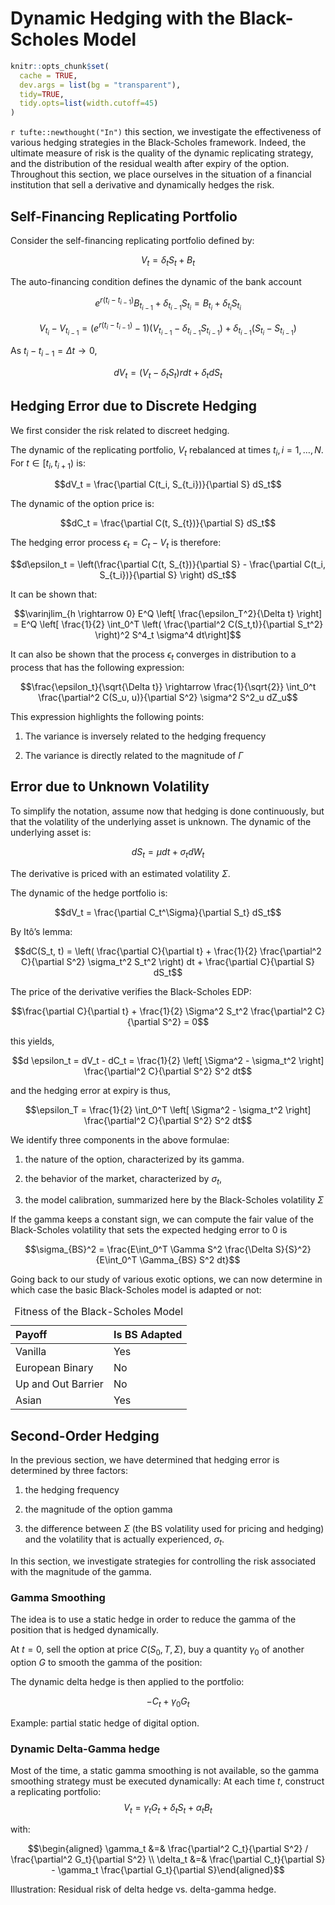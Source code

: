 # Dynamic Hedging with the Black-Scholes Model

```r
knitr::opts_chunk$set(
  cache = TRUE,
  dev.args = list(bg = "transparent"),
  tidy=TRUE,
  tidy.opts=list(width.cutoff=45)
)
```

`r tufte::newthought("In")` this section, we investigate the effectiveness of various hedging
strategies in the Black-Scholes framework. Indeed, the ultimate measure
of risk is the quality of the dynamic replicating strategy, and the
distribution of the residual wealth after expiry of the option.
Throughout this section, we place ourselves in the situation of a
financial institution that sell a derivative and dynamically hedges the
risk.

## Self-Financing Replicating Portfolio

Consider the self-financing replicating portfolio defined by:

$$V_t = \delta_t S_t + B_t$$

The auto-financing condition defines the dynamic of the bank account

$$e^{r(t_i - t_{i-1})} B_{t_{i-1}} + \delta_{t_{i-1}} S_{t_i} =
B_{t_i} + \delta_{t_i} S_{t_i}$$

$$V_{t_i} - V_{t_{i-1}} =
 (e^{r(t_i - t_{i-1})} -1) (V_{t_{i-1}} - \delta_{t_{i-1}} S_{t_{i-1}}) +
\delta_{t_{i-1}} (S_{t_i} - S_{t_{i-1}})$$

As $t_i-t_{i-1} = \Delta t \rightarrow 0$,

$$dV_t = (V_t - \delta_t S_t) r dt + \delta_t dS_t$$

## Hedging Error due to Discrete Hedging

We first consider the risk related to discreet hedging.

The dynamic of the replicating portfolio, $V_t$ rebalanced at times
$t_i, i= 1, \ldots, N$. For $t \in [t_i, t_{i+1})$ is:

$$dV_t = \frac{\partial C(t_i, S_{t_i})}{\partial S} dS_t$$

The dynamic of the option price is:

$$dC_t = \frac{\partial C(t, S_{t})}{\partial S} dS_t$$

The hedging error process $\epsilon_t = C_t - V_t$ is therefore:

$$d\epsilon_t = \left(\frac{\partial C(t, S_{t})}{\partial S} - \frac{\partial C(t_i, S_{t_i})}{\partial S} \right) dS_t$$

It can be shown that:

$$\varinjlim_{h \rightarrow 0} E^Q \left[ \frac{\epsilon_T^2}{\Delta t} \right] = E^Q \left[ \frac{1}{2} \int_0^T \left( \frac{\partial^2 C(S_t,t)}{\partial S_t^2} \right)^2 S^4_t \sigma^4 dt\right]$$

It can also be shown that the process $\epsilon_t$ converges in
distribution to a process that has the following expression:

$$\frac{\epsilon_t}{\sqrt{\Delta t}} \rightarrow \frac{1}{\sqrt{2}} \int_0^t \frac{\partial^2 C(S_u, u)}{\partial S^2} \sigma^2 S^2_u dZ_u$$

This expression highlights the following points:

1.  The variance is inversely related to the hedging frequency

2.  The variance is directly related to the magnitude of $\Gamma$

## Error due to Unknown Volatility

To simplify the notation, assume now that hedging is done continuously,
but that the volatility of the underlying asset is unknown. The dynamic
of the underlying asset is:

$$dS_t = \mu dt + \sigma_t dW_t$$

The derivative is priced with an estimated volatility $\Sigma$.

The dynamic of the hedge portfolio is:

$$dV_t = \frac{\partial C_t^\Sigma}{\partial S_t} dS_t$$

By Itô’s lemma:

$$dC(S_t, t) = \left( \frac{\partial C}{\partial t} + \frac{1}{2} \frac{\partial^2 C}{\partial S^2} \sigma_t^2 S_t^2 \right) dt + \frac{\partial C}{\partial S} dS_t$$

The price of the derivative verifies the Black-Scholes EDP:

$$\frac{\partial C}{\partial t} + \frac{1}{2} \Sigma^2 S_t^2 \frac{\partial^2 C}{\partial S^2} = 0$$

this yields,

$$d \epsilon_t = dV_t - dC_t = \frac{1}{2} \left[ \Sigma^2 - \sigma_t^2 \right] \frac{\partial^2 C}{\partial S^2} S^2 dt$$

and the hedging error at expiry is thus,

$$\epsilon_T = \frac{1}{2} \int_0^T \left[ \Sigma^2 - \sigma_t^2 \right] \frac{\partial^2 C}{\partial S^2} S^2 dt$$

We identify three components in the above formulae:

1.  the nature of the option, characterized by its gamma.

2.  the behavior of the market, characterized by $\sigma_t$,

3.  the model calibration, summarized here by the Black-Scholes
    volatility $\Sigma$

If the gamma keeps a constant sign, we can compute the fair value of the
Black-Scholes volatility that sets the expected hedging error to 0 is

$$\sigma_{BS}^2 = \frac{E\int_0^T \Gamma S^2 \frac{\Delta S}{S}^2}{E\int_0^T \Gamma_{BS} S^2 dt}$$

Going back to our study of various exotic options, we can now determine
in which case the basic Black-Scholes model is adapted or not:

  Payoff               Is BS Adapted
  -------------------- ---------------
  Vanilla              Yes
  European Binary      No
  Up and Out Barrier   No
  Asian                Yes

  : Fitness of the Black-Scholes Model

## Second-Order Hedging

In the previous section, we have determined that hedging error is
determined by three factors:

1.  the hedging frequency

2.  the magnitude of the option gamma

3.  the difference between $\Sigma$ (the BS volatility used for pricing
    and hedging) and the volatility that is actually experienced,
    $\sigma_t$.

In this section, we investigate strategies for controlling the risk
associated with the magnitude of the gamma.

### Gamma Smoothing

The idea is to use a static hedge in order to reduce the gamma of the
position that is hedged dynamically.

At $t=0$, sell the option at price $C(S_0, T, \Sigma)$, buy a quantity
$\gamma_0$ of another option $G$ to smooth the gamma of the position:

The dynamic delta hedge is then applied to the portfolio:

$$-C_t + \gamma_0 G_t$$

Example: partial static hedge of digital option.

### Dynamic Delta-Gamma hedge

Most of the time, a static gamma smoothing is not available, so the
gamma smoothing strategy must be executed dynamically: At each time $t$,
construct a replicating portfolio:
$$V_t = \gamma_t G_t + \delta_t S_t + \alpha_t B_t$$

with:

$$\begin{aligned}
\gamma_t &=& \frac{\partial^2 C_t}{\partial S^2} / \frac{\partial^2 G_t}{\partial S^2} \\
\delta_t &=& \frac{\partial C_t}{\partial S} - \gamma_t \frac{\partial G_t}{\partial S}\end{aligned}$$

Illustration: Residual risk of delta hedge vs. delta-gamma hedge.
